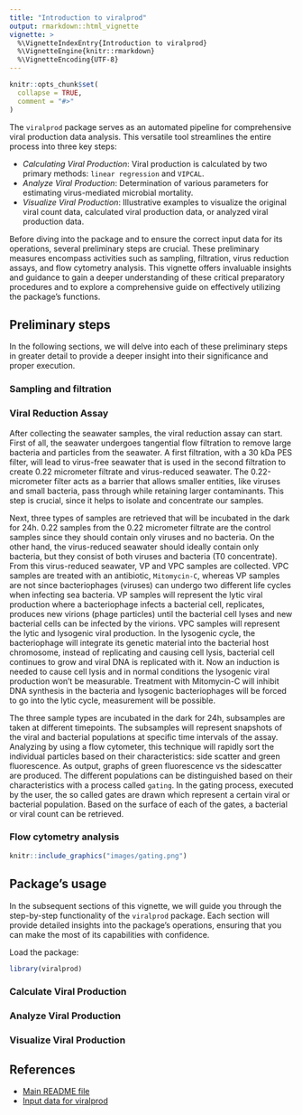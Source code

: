 ```yaml
---
title: "Introduction to viralprod"
output: rmarkdown::html_vignette
vignette: >
  %\VignetteIndexEntry{Introduction to viralprod}
  %\VignetteEngine{knitr::rmarkdown}
  %\VignetteEncoding{UTF-8}
---
```


```r
knitr::opts_chunk$set(
  collapse = TRUE,
  comment = "#>"
)
```

The `viralprod` package serves as an automated pipeline for comprehensive viral production data analysis. This versatile tool streamlines the entire process into three key steps: 

* *Calculating Viral Production*: Viral production is calculated by two primary methods: `linear regression` and `VIPCAL`.
* *Analyze Viral Production*: Determination of various parameters for estimating virus-mediated microbial mortality.
* *Visualize Viral Production*: Illustrative examples to visualize the original viral count data, calculated viral production data, or analyzed viral production data.

Before diving into the package and to ensure the correct input data for its operations, several preliminary steps are crucial. These preliminary measures encompass activities such as sampling, filtration, virus reduction assays, and flow cytometry analysis. This vignette offers invaluable insights and guidance to gain a deeper understanding of these critical preparatory procedures and to explore a comprehensive guide on effectively utilizing the package's functions.

## Preliminary steps

In the following sections, we will delve into each of these preliminary steps in greater detail to provide a deeper insight into their significance and proper execution.

### Sampling and filtration



### Viral Reduction Assay

After collecting the seawater samples, the viral reduction assay can start. First of all, the seawater undergoes tangential flow filtration to remove large bacteria and particles from the seawater. A first filtration, with a 30 kDa PES filter, will lead to virus-free seawater that is used in the second filtration to create 0.22 micrometer filtrate and virus-reduced seawater. The 0.22-micrometer filter acts as a barrier that allows smaller entities, like viruses and small bacteria, pass through while retaining larger contaminants. This step is crucial, since it helps to isolate and concentrate our samples. 

Next, three types of samples are retrieved that will be incubated in the dark for 24h. 0.22 samples from the 0.22 micrometer filtrate are the control samples since they should contain only viruses and no bacteria. On the other hand, the virus-reduced seawater should ideally contain only bacteria, but they consist of both viruses and bacteria (T0 concentrate). From this virus-reduced seawater, VP and VPC samples are collected. VPC samples are treated with an antibiotic, `Mitomycin-C`, whereas VP samples are not since bacteriophages (viruses) can undergo two different life cycles when infecting sea bacteria. VP samples will represent the lytic viral production where a bacteriophage infects a bacterial cell, replicates, produces new virions (phage particles) until the bacterial cell lyses and new bacterial cells can be infected by the virions. VPC samples will represent the lytic and lysogenic viral production. In the lysogenic cycle, the bacteriophage will integrate its genetic material into the bacterial host chromosome, instead of replicating and causing cell lysis, bacterial cell continues to grow and viral DNA is replicated with it. Now an induction is needed to cause cell lysis and in normal conditions the lysogenic viral production won't be measurable. Treatment with Mitomycin-C will inhibit DNA synthesis in the bacteria and lysogenic bacteriophages will be forced to go into the lytic cycle, measurement will be possible. 

The three sample types are incubated in the dark for 24h, subsamples are taken at different timepoints. The subsamples will represent snapshots of the viral and bacterial populations at specific time intervals of the assay. Analyzing by using a flow cytometer, this technique will rapidly sort the individual particles based on their characteristics: side scatter and green fluorescence. As output, graphs of green fluorescence vs the sidescatter are produced. The different populations can be distinguished based on their characteristics with a process called `gating`. In the gating process, executed by the user, the so called gates are drawn which represent a certain viral or bacterial population. Based on the surface of each of the gates, a bacterial or viral count can be retrieved. 




### Flow cytometry analysis

```r
knitr::include_graphics("images/gating.png")
```


## Package's usage

In the subsequent sections of this vignette, we will guide you through the step-by-step functionality of the `viralprod` package. Each section will provide detailed insights into the package's operations, ensuring that you can make the most of its capabilities with confidence. 

Load the package:

```r
library(viralprod)
```

### Calculate Viral Production
### Analyze Viral Production
### Visualize Viral Production




## References

* [Main README file](https://github.com/mdhishamshaikh/ViralProduction_R/tree/rpkg/README.md)
* [Input data for viralprod](https://github.com/mdhishamshaikh/ViralProduction_R/tree/rpkg/vignettes)
